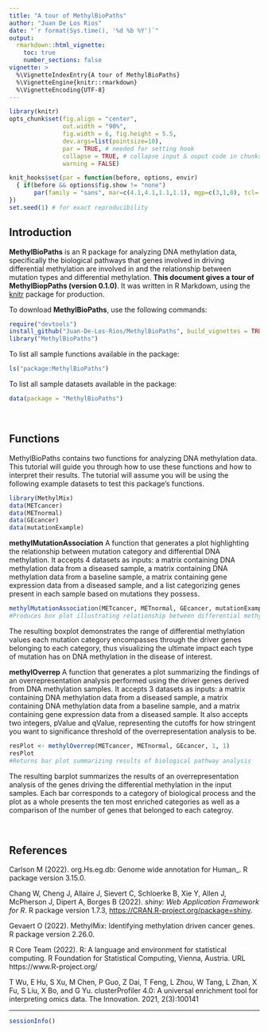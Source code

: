 ```yaml
---
title: "A tour of MethylBioPaths"
author: "Juan De Los Rios"
date: "`r format(Sys.time(), '%d %b %Y')`"
output: 
  rmarkdown::html_vignette:
    toc: true
    number_sections: false
vignette: >
  %\VignetteIndexEntry{A tour of MethylBioPaths}
  %\VignetteEngine{knitr::rmarkdown}
  %\VignetteEncoding{UTF-8}
---
```


```r
library(knitr)
opts_chunk$set(fig.align = "center", 
               out.width = "90%",
               fig.width = 6, fig.height = 5.5,
               dev.args=list(pointsize=10),
               par = TRUE, # needed for setting hook 
               collapse = TRUE, # collapse input & ouput code in chunks
               warning = FALSE)

knit_hooks$set(par = function(before, options, envir)
  { if(before && options$fig.show != "none") 
       par(family = "sans", mar=c(4.1,4.1,1.1,1.1), mgp=c(3,1,0), tcl=-0.5)
})
set.seed(1) # for exact reproducibility
```

## Introduction

**MethylBioPaths** is an R package for analyzing DNA methylation data, specifically the biological pathways that genes involved in driving differential methylation are involved in and the relationship between mutation types and differential methylation. **This document gives a tour of MethylBiopPaths (version 0.1.0)**. It was written in R Markdown, using the [knitr](https://cran.r-project.org/package=knitr) package for production.

To download **MethylBioPaths**, use the following commands:

``` r
require("devtools")
install_github("Juan-De-Los-Rios/MethylBioPaths", build_vignettes = TRUE)
library("MethylBioPaths")
```
To list all sample functions available in the package:
``` r
ls("package:MethylBioPaths")
```
To list all sample datasets available in the package:
``` r
data(package = "MethylBioPaths")
```

<br>

## Functions

MethylBioPaths contains two functions for analyzing DNA methylation data. This tutorial will guide you through how to use these functions and how to interpret their results. The tutorial will assume you will be using the following example datasets to test this package's functions.

```r
library(MethylMix)
data(METcancer)
data(METnormal)
data(GEcancer)
data(mutationExample)
```

**methylMutationAssociation** A function that generates a plot highlighting the relationship between mutation category and differential DNA methylation. It accepts 4 datasets as inputs: a matrix containing DNA methylation data from a diseased sample, a matrix containing DNA methylation data from a baseline sample, a matrix containing gene expression data from a diseased sample, and a list categorizing genes present in each sample based on mutations they possess.

```r
methylMutationAssociation(METcancer, METnormal, GEcancer, mutationExample)
#Produces box plot illustrating relationship between differential methylation and mutation category
```

The resulting boxplot demonstrates the range of differential methylation values each mutation category encompasses through the driver genes belonging to each category, thus visualizing the ultimate impact each type of mutation has on DNA methylation in the disease of interest.

**methylOverrep** A function that generates a plot summarizing the findings of an overrepresentation analysis performed using the driver genes derived from DNA methylation samples. It accepts 3 datasets as inputs: a matrix containing DNA methylation data from a diseased sample, a matrix containing DNA methylation data from a baseline sample, and a matrix containing gene expression data from a diseased sample. It also accepts two integers, pValue and qValue, representing the cutoffs for how stringent you want to significance threshold of the overrepresentation analysis to be.

```r
resPlot <- methylOverrep(METcancer, METnormal, GEcancer, 1, 1)
resPlot
#Returns bar plot summarizing results of biological pathway analysis
```

The resulting barplot summarizes the results of an overrepresentation analysis of the genes driving the differential methylation in the input samples. Each bar corresponds to a category of biological process and the plot as a whole presents the ten most enriched categories as well as a comparison of the number of genes that belonged to each categroy.

<br>

## References

Carlson M (2022). org.Hs.eg.db: Genome wide annotation for Human_. R package version 3.15.0.

Chang W, Cheng J, Allaire J, Sievert C, Schloerke B, Xie Y, Allen J, McPherson J, Dipert A, Borges B (2022). _shiny: Web Application Framework for R_. R package version 1.7.3, <https://CRAN.R-project.org/package=shiny>.

Gevaert O (2022). MethylMix: Identifying methylation driven cancer genes. R package version 2.26.0. 

R Core Team (2022). R: A language and environment for statistical computing. R Foundation for Statistical Computing, Vienna, Austria. URL https://www.R-project.org/

T Wu, E Hu, S Xu, M Chen, P Guo, Z Dai, T Feng, L Zhou, W Tang, L Zhan, X Fu, S Liu, X Bo, and G Yu. clusterProfiler 4.0: A universal enrichment tool for interpreting omics data. The Innovation. 2021, 2(3):100141

----

```r
sessionInfo()
```
